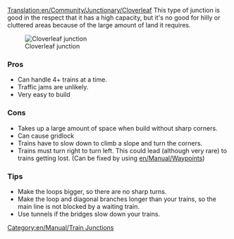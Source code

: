[[Translation:en/Community/Junctionary/Cloverleaf]]
{{en/Community/Junctionary/Navigation}}
This type of junction is good in the respect that it has a high capacity, but it's no good for hilly or cluttered areas because of the large amount of land it requires.

[[File:en/Community/Junctionary/Cloverleaf.png|center|frame|Cloverleaf junction]]

===Pros===
*Can handle 4+ trains at a time.
*Traffic jams are unlikely.
*Very easy to build
 
===Cons===
*Takes up a large amount of space when build without sharp corners.
*Can cause gridlock
*Trains have to slow down to climb a slope and turn the corners.
*Trains must turn right to turn left. This could lead (although very rare) to trains getting lost. (Can be fixed by using [[en/Manual/Waypoints]])

===Tips===
*Make the loops bigger, so there are no sharp turns.
*Make the loop and diagonal branches longer than your trains, so the main line is not blocked by a waiting train.
*Use tunnels if the bridges slow down your trains.

[[Category:en/Manual/Train Junctions]]